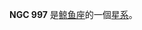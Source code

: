 {{NGCInfoBox|NGCID=NGC 997|發現者=阿爾伯特·馬爾夫|發現日期=1863年11月10日|其他編號=UGC 2102,MCG 1-7-16,ZWG 414.27|曆元=J2000.0|赤經=37分14.4秒
|赤緯=7°18'22"|星座=鲸鱼座|星體=星系|星等=13.4|表面亮度=13.7|藍等=14.4}}

'''NGC 997''' 是[[鲸鱼座|鲸鱼座]]的一個[[星系|星系]]。

{{NGCReference|997}}
{{Catalogs|NGC=997}}
{{Galaxy-stub}}